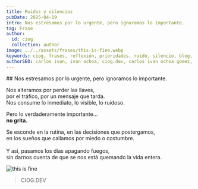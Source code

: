 ```yaml
---
title: Ruidos y silencios
pubDate: 2025-04-19
intro: Nos estresamos por lo urgente, pero ignoramos lo importante.
tag: Frase
author:
  id: ciog
  collection: author
image: ../../assets/frases/this-is-fine.webp
keywords: ciog, frases, reflexión, prioridades, ruido, silencio, blog, rutina, sentido
authorSEO: carlos ivan, ivan ochoa, ciog.dev, carlos ivan ochoa gomez, burnout, estrés, autocuidado, urgencia, introspección
---
```


<FraseButtons music="true" />

<div class="frase__container">
  ## Nos estresamos por lo urgente, pero ignoramos lo importante.

  Nos alteramos por perder las llaves, <br />
  por el tráfico, por un mensaje que tarda. <br />
  Nos consume lo inmediato, lo visible, lo ruidoso. <br />

  Pero lo verdaderamente importante… <br />
  **no grita.**

  Se esconde en la rutina, en las decisiones que postergamos, <br />
  en los sueños que callamos por miedo o costumbre. <br />   
  Y así, pasamos los días apagando fuegos, <br />
  sin darnos cuenta de que se nos está quemando la vida entera.

  <Image src="https://res.cloudinary.com/dx7uimym1/image/upload/v1745296908/this-is-fine_v4iwcm.webp" width={400} height={200} alt="this is fine"/>
</div>

> CIOG.DEV

<br />

<YoutubeVideo url="https://www.youtube.com/watch?v=y6R3XO5d4WM" />
